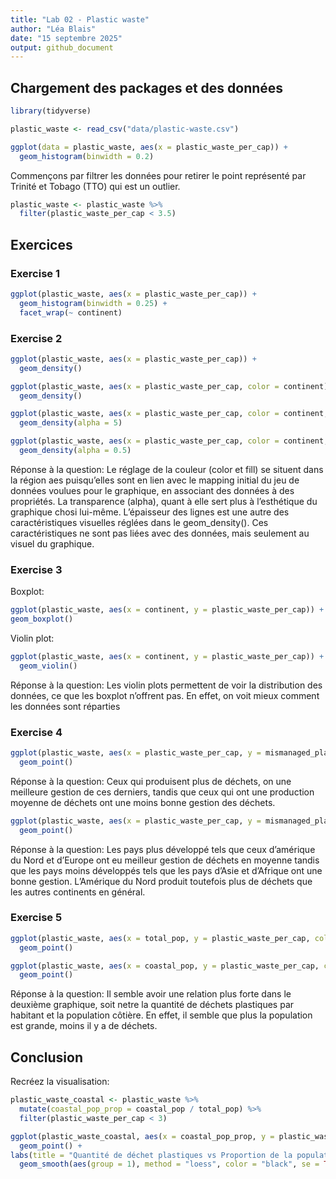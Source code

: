 ```yaml
---
title: "Lab 02 - Plastic waste"
author: "Léa Blais"
date: "15 septembre 2025"
output: github_document
---
```


## Chargement des packages et des données

```r
library(tidyverse) 
```

```r
plastic_waste <- read_csv("data/plastic-waste.csv")
```

```r
ggplot(data = plastic_waste, aes(x = plastic_waste_per_cap)) +
  geom_histogram(binwidth = 0.2)
```
Commençons par filtrer les données pour retirer le point représenté par Trinité et Tobago (TTO) qui est un outlier.

```r
plastic_waste <- plastic_waste %>%
  filter(plastic_waste_per_cap < 3.5)
```


## Exercices

### Exercise 1

```r
ggplot(plastic_waste, aes(x = plastic_waste_per_cap)) +
  geom_histogram(binwidth = 0.25) +
  facet_wrap(~ continent)
```

### Exercise 2

```r
ggplot(plastic_waste, aes(x = plastic_waste_per_cap)) +
  geom_density()
```
```r
ggplot(plastic_waste, aes(x = plastic_waste_per_cap, color = continent)) +
  geom_density()
```
```r
ggplot(plastic_waste, aes(x = plastic_waste_per_cap, color = continent, fill = continent)) +
  geom_density(alpha = 5)
```
```r
ggplot(plastic_waste, aes(x = plastic_waste_per_cap, color = continent, fill = continent)) +
  geom_density(alpha = 0.5)
```

Réponse à la question: Le réglage de la couleur (color et fill) se situent dans la région aes puisqu'elles sont en lien avec le mapping initial du jeu de données voulues pour le graphique, en associant des données à des propriétés. La transparence (alpha), quant à elle sert plus à l'esthétique du graphique chosi lui-même. L'épaisseur des lignes est une autre des caractéristiques visuelles réglées dans le geom_density(). Ces caractéristiques ne sont pas liées avec des données, mais seulement au visuel du graphique. 

### Exercise 3

Boxplot:

```r
ggplot(plastic_waste, aes(x = continent, y = plastic_waste_per_cap)) +
geom_boxplot()
```

Violin plot:

```r
ggplot(plastic_waste, aes(x = continent, y = plastic_waste_per_cap)) +
  geom_violin()
```

Réponse à la question: Les violin plots permettent de voir la distribution des données, ce que les boxplot n'offrent pas. En effet, on voit mieux comment les données sont réparties

### Exercise 4


```r
ggplot(plastic_waste, aes(x = plastic_waste_per_cap, y = mismanaged_plastic_waste_per_cap)) +
  geom_point()
```
Réponse à la question: Ceux qui produisent plus de déchets, on une meilleure gestion de ces derniers, tandis que ceux qui ont une production moyenne de déchets ont une moins bonne gestion des déchets.
```r
ggplot(plastic_waste, aes(x = plastic_waste_per_cap, y = mismanaged_plastic_waste_per_cap, color = continent)) +
  geom_point()
```
Réponse à la question: Les pays plus développé tels que ceux d'amérique du Nord et d'Europe ont eu meilleur gestion de déchets en moyenne tandis que les pays moins développés tels que les pays d'Asie et d'Afrique ont une bonne gestion. L'Amérique du Nord produit toutefois plus de déchets que les autres continents en général.

### Exercise 5


```r
ggplot(plastic_waste, aes(x = total_pop, y = plastic_waste_per_cap, color = continent)) +
  geom_point()
```

```r
ggplot(plastic_waste, aes(x = coastal_pop, y = plastic_waste_per_cap, color = continent)) +
  geom_point()
```

Réponse à la question: Il semble avoir une relation plus forte dans le deuxième graphique, soit netre la quantité de déchets plastiques par habitant et la population côtière. En effet, il semble que plus la population est grande, moins il y a de déchets.

## Conclusion

Recréez la visualisation:
  
```r
plastic_waste_coastal <- plastic_waste %>% 
  mutate(coastal_pop_prop = coastal_pop / total_pop) %>% 
  filter(plastic_waste_per_cap < 3) 
```
```r
ggplot(plastic_waste_coastal, aes(x = coastal_pop_prop, y = plastic_waste_per_cap, color = continent)) +
  geom_point() +
labs(title = "Quantité de déchet plastiques vs Proportion de la population côtière", subtitle = "Selon le continent", x = "Proportion de la population côtière (Coastal/total population)", y = "Nombre de déchets plastiques par habitant") +
  geom_smooth(aes(group = 1), method = "loess", color = "black", se = TRUE)
```

